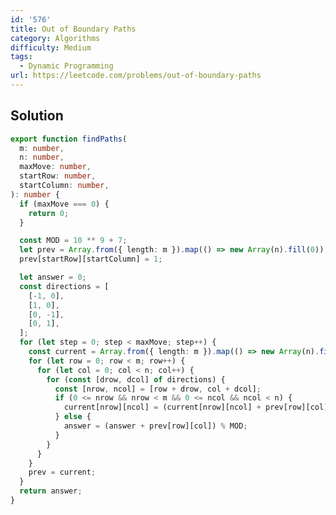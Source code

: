 ```yaml
---
id: '576'
title: Out of Boundary Paths
category: Algorithms
difficulty: Medium
tags:
  - Dynamic Programming
url: https://leetcode.com/problems/out-of-boundary-paths
---
```


## Solution

```typescript showLineNumbers
export function findPaths(
  m: number,
  n: number,
  maxMove: number,
  startRow: number,
  startColumn: number,
): number {
  if (maxMove === 0) {
    return 0;
  }

  const MOD = 10 ** 9 + 7;
  let prev = Array.from({ length: m }).map(() => new Array(n).fill(0));
  prev[startRow][startColumn] = 1;

  let answer = 0;
  const directions = [
    [-1, 0],
    [1, 0],
    [0, -1],
    [0, 1],
  ];
  for (let step = 0; step < maxMove; step++) {
    const current = Array.from({ length: m }).map(() => new Array(n).fill(0));
    for (let row = 0; row < m; row++) {
      for (let col = 0; col < n; col++) {
        for (const [drow, dcol] of directions) {
          const [nrow, ncol] = [row + drow, col + dcol];
          if (0 <= nrow && nrow < m && 0 <= ncol && ncol < n) {
            current[nrow][ncol] = (current[nrow][ncol] + prev[row][col]) % MOD;
          } else {
            answer = (answer + prev[row][col]) % MOD;
          }
        }
      }
    }
    prev = current;
  }
  return answer;
}
```
